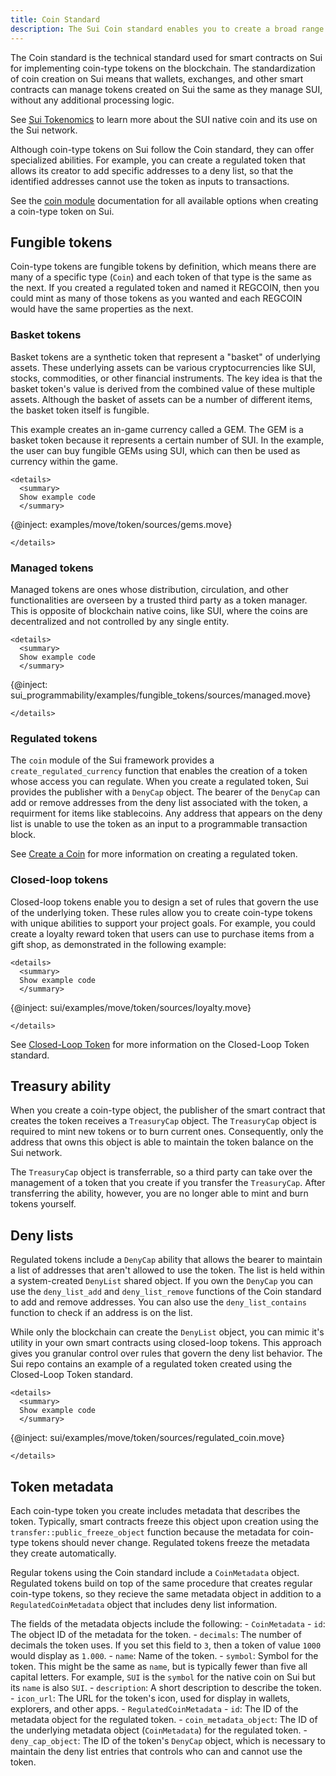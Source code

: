 ```yaml
---
title: Coin Standard
description: The Sui Coin standard enables you to create a broad range of fungible tokens on the Sui network to satisfy a number of use cases. The Coin standed on Sui is equivalent to the ERC-20 technical standard on Ethereum. 
---
```


The Coin standard is the technical standard used for smart contracts on Sui for implementing coin-type tokens on the blockchain. The standardization of coin creation on Sui means that wallets, exchanges, and other smart contracts can manage tokens created on Sui the same as they manage SUI, without any additional processing logic. 

See [Sui Tokenomics](../concepts/tokenomics.mdx) to learn more about the SUI native coin and its use on the Sui network.

Although coin-type tokens on Sui follow the Coin standard, they can offer specialized abilities. For example, you can create a regulated token that allows its creator to add specific addresses to a deny list, so that the identified addresses cannot use the token as inputs to transactions.

See the [coin module](https://github.com/MystenLabs/sui/blob/main/crates/sui-framework/docs/sui-framework/coin.md) documentation for all available options when creating a coin-type token on Sui. 

## Fungible tokens

Coin-type tokens are fungible tokens by definition, which means there are many of a specific type (`Coin`) and each token of that type is the same as the next. If you created a regulated token and named it REGCOIN, then you could mint as many of those tokens as you wanted and each REGCOIN would have the same properties as the next.

### Basket tokens

Basket tokens are a synthetic token that represent a "basket" of underlying assets. These underlying assets can be various cryptocurrencies like SUI, stocks, commodities, or other financial instruments. The key idea is that the basket token's value is derived from the combined value of these multiple assets. Although the basket of assets can be a number of different items, the basket token itself is fungible.

This example creates an in-game currency called a GEM. The GEM is a basket token because it represents a certain number of SUI. In the example, the user can buy fungible GEMs using SUI, which can then be used as currency within the game.  

```mdx-code-block
<details>
  <summary>
  Show example code
  </summary>
```
{@inject: examples/move/token/sources/gems.move}

```mdx-code-block
</details>
```

### Managed tokens

Managed tokens are ones whose distribution, circulation, and other functionalities are overseen by a trusted third party as a token manager. This is opposite of blockchain native coins, like SUI, where the coins are decentralized and not controlled by any single entity. 

```mdx-code-block
<details>
  <summary>
  Show example code
  </summary>
```

{@inject: sui_programmability/examples/fungible_tokens/sources/managed.move}

```mdx-code-block
</details>
```

### Regulated tokens

The `coin` module of the Sui framework provides a `create_regulated_currency` function that enables the creation of a token whose access you can regulate. When you create a regulated token, Sui provides the publisher with a `DenyCap` object. The bearer of the `DenyCap` can add or remove addresses from the deny list associated with the token, a requirment for items like stablecoins. Any address that appears on the deny list is unable to use the token as an input to a programmable transaction block. 

See [Create a Coin](../guides/developer/sui-101/create-coin.mdx) for more information on creating a regulated token. 

### Closed-loop tokens

Closed-loop tokens enable you to design a set of rules that govern the use of the underlying token. These rules allow you to create coin-type tokens with unique abilities to support your project goals. For example, you could create a loyalty reward token that users can use to purchase items from a gift shop, as demonstrated in the following example:

```mdx-code-block
<details>
  <summary>
  Show example code
  </summary>
```

{@inject: sui/examples/move/token/sources/loyalty.move}

```mdx-code-block
</details>
```

See [Closed-Loop Token](./closed-loop-token.mdx) for more information on the Closed-Loop Token standard.

## Treasury ability

When you create a coin-type object, the publisher of the smart contract that creates the token receives a `TreasuryCap` object. The `TreasuryCap` object is required to mint new tokens or to burn current ones. Consequently, only the address that owns this object is able to maintain the token balance on the Sui network. 

The `TreasuryCap` object is transferrable, so a third party can take over the management of a token that you create if you transfer the `TreasuryCap`. After transferring the ability, however, you are no longer able to mint and burn tokens yourself.  

## Deny lists

Regulated tokens include a `DenyCap` ability that allows the bearer to maintain a list of addresses that aren't allowed to use the token. The list is held within a system-created `DenyList` shared object. If you own the `DenyCap` you can use the `deny_list_add` and `deny_list_remove` functions of the Coin standard to add and remove addresses. You can also use the `deny_list_contains` function to check if an address is on the list.

While only the blockchain can create the `DenyList` object, you can mimic it's utility in your own smart contracts using closed-loop tokens. This approach gives you granular control over rules that govern the deny list behavior. The Sui repo contains an example of a regulated token created using the Closed-Loop Token standard.

```mdx-code-block
<details>
  <summary>
  Show example code
  </summary>
```

{@inject: sui/examples/move/token/sources/regulated_coin.move}

```mdx-code-block
</details>
```

## Token metadata

Each coin-type token you create includes metadata that describes the token. Typically, smart contracts freeze this object upon creation using the `transfer::public_freeze_object` function because the metadata for coin-type tokens should never change. Regulated tokens freeze the metadata they create automatically. 

Regular tokens using the Coin standard include a `CoinMetadata` object. Regulated tokens build on top of the same procedure that creates regular coin-type tokens, so they recieve the same metadata object in addition to a `RegulatedCoinMetadata` object that includes deny list information.

The fields of the metadata objects include the following:
    - `CoinMetadata`
        - `id`: The object ID of the metadata for the token. 
        - `decimals`: The number of decimals the token uses. If you set this field to `3`, then a token of value `1000` would display as `1.000`.
        - `name`: Name of the token.
        - `symbol`: Symbol for the token. This might be the same as `name`, but is typically fewer than five all capital letters. For example, `SUI` is the `symbol` for the native coin on Sui but its `name` is also `SUI`. 
        - `description`: A short description to describe the token. 
        - `icon_url`: The URL for the token's icon, used for display in wallets, explorers, and other apps.
    - `RegulatedCoinMetadata`
        - `id`: The ID of the metadata object for the regulated token.
        - `coin_metadata_object`: The ID of the underlying metadata object (`CoinMetadata`) for the regulated token. 
        - `deny_cap_object`: The ID of the token's `DenyCap` object, which is necessary to maintain the deny list entries that controls who can and cannot use the token.
        

